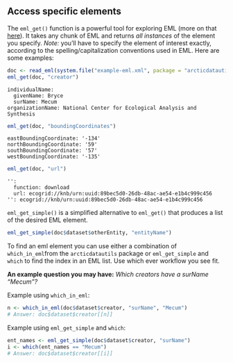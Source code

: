 ## Access specific elements

The `eml_get()` function is a powerful tool for exploring EML (more on that [here](https://ropensci.github.io/EML/)). It takes any chunk of EML and returns _all instances_ of the element you specify. _Note:_ you'll have to specify the element of interest exactly, according to the spelling/capitalization conventions used in EML. Here are some examples:

```r
doc <- read_eml(system.file("example-eml.xml", package = "arcticdatautils"))
eml_get(doc, "creator")
```
```
individualName:
  givenName: Bryce
  surName: Mecum
organizationName: National Center for Ecological Analysis and Synthesis
```

```r
eml_get(doc, "boundingCoordinates")
```
```
eastBoundingCoordinate: '-134'
northBoundingCoordinate: '59'
southBoundingCoordinate: '57'
westBoundingCoordinate: '-135'
```

```r
eml_get(doc, "url")
```
```
'':
  function: download
  url: ecogrid://knb/urn:uuid:89bec5d0-26db-48ac-ae54-e1b4c999c456
'': ecogrid://knb/urn:uuid:89bec5d0-26db-48ac-ae54-e1b4c999c456
```

`eml_get_simple()` is a simplified alternative to `eml_get()` that produces a list of the desired EML element.

```r
eml_get_simple(doc$dataset$otherEntity, "entityName")
```

To find an eml element you can use either a combination of `which_in_eml`from the `arcticdatautils` package or `eml_get_simple` and `which` to find the index in an EML list. Use which ever workflow you see 
fit.

**An example question you may have:** *Which creators have a surName "Mecum"?*

Example using `which_in_eml`:

```r
n <- which_in_eml(doc$dataset$creator, "surName", "Mecum")
# Answer: doc$dataset$creator[[n]]
```

Example using `eml_get_simple` and `which`:

```r
ent_names <- eml_get_simple(doc$dataset$creator, "surName")
i <- which(ent_names == "Mecum")
# Answer: doc$dataset$creator[[i]]
```
